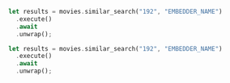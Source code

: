 <CodeGroup>

```rust Rust
let results = movies.similar_search("192", "EMBEDDER_NAME")
  .execute()
  .await
  .unwrap();
```

```rust Rust
let results = movies.similar_search("192", "EMBEDDER_NAME")
  .execute()
  .await
  .unwrap();
```
</CodeGroup>